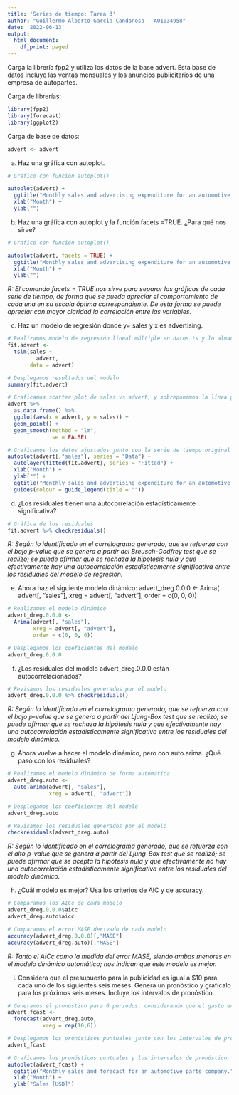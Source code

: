 ```yaml
---
title: 'Series de tiempo: Tarea 3'
author: "Guillermo Alberto Garcia Candanosa - A01034958"
date: '2022-06-13'
output:
  html_document:
    df_print: paged
---
```


Carga la librería fpp2 y utiliza los datos de la base advert. Esta base de datos incluye las ventas mensuales y los anuncios publicitarios de una empresa de autopartes.

Carga de librerías:

```r
library(fpp2)
library(forecast)
library(ggplot2)
```

Carga de base de datos:

```r
advert <- advert
```


a.	Haz una gráfica con autoplot.

```r
# Grafico con función autoplot()

autoplot(advert) + 
  ggtitle("Monthly sales and advertising expenditure for an automotive parts company.") +
  xlab("Month") + 
  ylab("")
```

b.	Haz una gráfica con autoplot y la función facets =TRUE. ¿Para qué nos sirve?

```r
# Grafico con función autoplot()

autoplot(advert, facets = TRUE) + 
  ggtitle("Monthly sales and advertising expenditure for an automotive parts company.") +
  xlab("Month") + 
  ylab("")
```

*R: El comando facets = TRUE nos sirve para separar las gráficas de cada serie de tiempo, de forma que se pueda apreciar el comportamiento de cada una en su escala óptima correspondiente.  De esta forma se puede apreciar con mayor claridad la correlación entre las variables.*

c.	Haz un modelo de regresión donde y= sales y x es advertising.

```r
# Realizamos modelo de regresión lineal múltiple en datos ts y lo almacenamos en fit.advert
fit.advert <- 
  tslm(sales ~ 
         advert,
       data = advert)

# Desplegamos resultados del modelo
summary(fit.advert)

# Graficamos scatter plot de sales vs advert, y sobreponemos la línea generada a partir de la regresión lineal
advert %>% 
  as.data.frame() %>% 
  ggplot(aes(x = advert, y = sales)) + 
  geom_point() + 
  geom_smooth(method = "lm",
              se = FALSE)

# Graficamos los datos ajustados junto con la serie de tiempo original
autoplot(advert[,"sales"], series = "Data") +
  autolayer(fitted(fit.advert), series = "Fitted") + 
  xlab("Month") +
  ylab("") + 
  ggtitle("Monthly sales and advertising expenditure for an automotive parts company.") + 
  guides(colour = guide_legend(title = ""))
```

d.	¿Los residuales tienen una autocorrelación estadísticamente significativa?

```r
# Gráfica de los residuales
fit.advert %>% checkresiduals()
```

*R: Según lo identificado en el correlograma generado, que se refuerza con el bajo p-value que se genera a partir del Breusch-Godfrey test que se realizó; se puede afirmar que se rechaza la hipótesis nula y que efectivamente hay una autocorrelación estadísticamente significativa entre los residuales del modelo de regresión.*

e.	Ahora haz el siguiente modelo dinámico:
advert_dreg.0.0.0 <- Arima(
  advert[, "sales"], xreg = advert[, "advert"],
  order = c(0, 0, 0))

```r
# Realizamos el modelo dinámico
advert_dreg.0.0.0 <- 
  Arima(advert[, "sales"], 
        xreg = advert[, "advert"],
        order = c(0, 0, 0))

# Desplegamos los coeficientes del modelo
advert_dreg.0.0.0
```

f.	¿Los residuales del modelo advert_dreg.0.0.0 están autocorrelacionados?

```r
# Revisamos los residuales generados por el modelo
advert_dreg.0.0.0 %>% checkresiduals()
```

*R: Según lo identificado en el correlograma generado, que se refuerza con el bajo p-value que se genera a partir del Ljung-Box test que se realizó; se puede afirmar que se rechaza la hipótesis nula y que efectivamente hay una autocorrelación estadísticamente significativa entre los residuales del modelo dinámico.*

g.	Ahora vuelve a hacer el modelo dinámico, pero con auto.arima. ¿Qué pasó con los residuales?

```r
# Realizamos el modelo dinámico de forma automática
advert_dreg.auto <- 
  auto.arima(advert[, "sales"],
             xreg = advert[, "advert"])

# Desplegamos los coeficientes del modelo
advert_dreg.auto

# Revisamos los residuales generados por el modelo
checkresiduals(advert_dreg.auto)
```

*R: Según lo identificado en el correlograma generado, que se refuerza con el alto p-value que se genera a partir del Ljung-Box test que se realizó; se puede afirmar que se acepta la hipótesis nula y que efectivamente no hay una autocorrelación estadísticamente significativa entre los residuales del modelo dinámico.*

h.	¿Cuál modelo es mejor? Usa los criterios de AIC y de accuracy.

```r
# Comparamos los AICc de cada modelo
advert_dreg.0.0.0$aicc
advert_dreg.auto$aicc

# Comparamos el error MASE derivado de cada modelo
accuracy(advert_dreg.0.0.0)[,"MASE"]
accuracy(advert_dreg.auto)[,"MASE"]
```

*R: Tanto el AICc como la medida del error MASE, siendo ambas menores en el modelo dinámico automático; nos indican que este modelo es mejor.*

i.	Considera que el presupuesto para la publicidad es igual a $10 para cada uno de los siguientes seis meses. Genera un pronóstico y grafícalo para los próximos seis meses. Incluye los intervalos de pronóstico.

```r
# Generamos el pronóstico para 6 periodos, considerando que el gasto en publicidad será de 10 para todos estos.
advert_fcast <- 
  forecast(advert_dreg.auto,
           xreg = rep(10,6))

# Desplegamos los pronósticos puntuales junto con los intervalos de pronóstico.
advert_fcast

# Graficamos los pronósticos puntuales y los intervalos de pronóstico.
autoplot(advert_fcast) +
  ggtitle("Monthly sales and forecast for an automotive parts company.") + 
  xlab("Month") + 
  ylab("Sales [USD]")
```